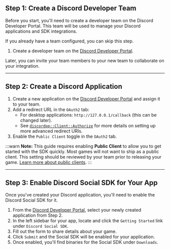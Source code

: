 ## Step 1: Create a Discord Developer Team

Before you start, you'll need to create a developer team on the Discord Developer Portal. This team will be used to manage your Discord applications and SDK integrations.

If you already have a team configured, you can skip this step.

1. Create a developer team on the [Discord Developer Portal](https://discord.com/developers/teams).

Later, you can invite your team members to your new team to collaborate on your integration.

---

## Step 2: Create a Discord Application

1. Create a new application on the [Discord Developer Portal](https://discord.com/developers/applications) and assign it to your team.
3. Add a redirect URL in the `OAuth2` tab:
   - For desktop applications: `http://127.0.0.1/callback` (this can be changed later).
   - See [`discordpp::Client::Authorize`](https://discord.com/developers/docs/social-sdk/classdiscordpp_1_1Client.html#ace94a58e27545a933d79db32b387a468) for more details on setting up more advanced redirect URIs.
4. Enable the `Public Client` toggle in the `OAuth2` tab. 

:::warn
**Note:** This guide requires enabling **Public Client** to allow you to get started with the SDK quickly. Most games will not want to ship as a public client. This setting should be reviewed by your team prior to releasing your game. [Learn more about public clients](/docs/discord-social-sdk/core-concepts/oauth2-scopes#oauth2-client-types).
:::

---

## Step 3: Enable Discord Social SDK for Your App

Once you've created your Discord application, you'll need to enable the Discord Social SDK for it.

1. From the [Discord Developer Portal](https://discord.com/developers/applications), select your newly created application from Step 2.
2. In the left sidebar for your app, locate and click the `Getting Started` link under `Discord Social SDK`.
3. Fill out the form to share details about your game.
4. Click `Submit` and the Social SDK will be enabled for your application.
5. Once enabled, you'll find binaries for the Social SDK under `Downloads`.
